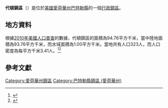 {{noteTA
|G1=USState
|G2=地名
|G3=Unit
}}
{{Infobox settlement
|official_name            = 代頓鎮區
|native_name = Dayton Township
|settlement_type          = [[行政鎮區|行政鎮區]]
|image_skyline            = 
|imagesize                = 
|image_map                = Map highlighting Dayton Township, Butler County, Iowa.svg
|mapsize                  = 250px
|pushpin_map  =USA Iowa
|pushpin_label = 代頓鎮區
|pushpin_label_position   = top
|pushpin_map_caption      = 代頓鎮區在愛荷華州的位置
|subdivision_type         = [[世界政區索引|國家]]
|subdivision_type1        = [[美国州份|州份]]
|subdivision_type2        = [[愛荷華州行政区划|縣]]
|subdivision_name         = [[美国|美国]]
|subdivision_name1        = [[愛荷華州|愛荷華州]]
|subdivision_name2        = [[巴特勒縣_(愛荷華州)|巴特勒縣]]
|elevation_ft             = 958
|elevation_m              = 292
|timezone                 = [[北美中部時區|北美中部時區]]
|area_total_km2           = 94.76
|area_land_km2            = 93.76
|area_water_km2           = 1.00
|area_total_sq_mi         = 
|area_land_sq_mi          = 
|area_water_sq_mi         = 
|population_as_of         = [[2010年美國人口普查|2010]]
|population_footnotes     = 
|population_total         = 323
|population_density_km2   = auto
|population_density_sq_mi = auto
|utc_offset               = -6
|coordinates              = {{coord|42|51|37|N|92|44|23|W|type:city_region:US-AL_source:GNS-enwiki|display=inline,title}}
| coor_pinpoint           = 
| coordinates_footnotes   = 
|timezone_DST             = CDT
|utc_offset_DST           = -5
|postal_code_type         = [[美國郵區編號|郵區編號]]
|postal_code              = 
|area_code                = {{link-en|电话区号319|Area code 319|319}}
|blank_name = [[地名信息系统|GNIS ID]]
|blank_info = 467683
}}
'''代頓鎮區'''（{{lang-en|Dayton Township}}）是位於[[美國|美國]][[愛荷華州|愛荷華州]][[巴特勒縣_(愛荷華州)|巴特勒縣]]的一個[[行政鎮區|行政鎮區]]。

== 地方資料 ==
根據[[2010年美國人口普查|2010年美國人口普查]]的數據，代頓鎮區的面積為94.76平方千米，當中陸地面積為93.76平方千米，而水域面積為1.00平方千米。當地共有人口323人，而人口密度為每平方千米3.41人。<ref name="GR8">{{cite web|url=http://factfinder2.census.gov|publisher=[[美国人口调查局|美国人口调查局]]|accessdate=2011-05-14|title=American FactFinder|archive-date=2013-09-11|archive-url=https://web.archive.org/web/20130911234518/http://factfinder2.census.gov/|dead-url=no}}</ref><ref>{{cite web|url=https://www.citypopulation.de/en/usa/iowa/admin/|title=USA: Iowa (Counties and Townships) - City Population}}</ref>

== 參考文獻 ==
{{reflist}}

{{巴特勒縣 (愛荷華州)}}

{{DEFAULTSORT:Dayton Township}}
[[Category:愛荷華州鎮區|Category:愛荷華州鎮區]]
[[Category:巴特勒縣鎮區_(愛荷華州)|Category:巴特勒縣鎮區 (愛荷華州)]]

{{Iowa-geo-stub}}